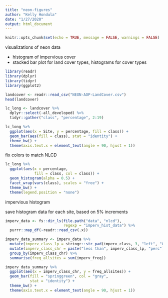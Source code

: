 ```yaml
---
title: "neon-figures"
author: "Kelly Hondula"
date: "1/27/2020"
output: html_document
---
```


```r
knitr::opts_chunk$set(echo = TRUE, message = FALSE, warnings = FALSE)
```

visualizations of neon data

* histogram of impervious cover
* stacked bar plot for land cover types, histograms for cover types

```r
library(readr)
library(dplyr)
library(tidyr)
library(ggplot2)

landcover <- readr::read_csv("NEON-AOP-LandCover.csv")
head(landcover)

lc_long <- landcover %>%
  dplyr::select(-all_developed) %>%
  tidyr::gather("class", "percentage", 2:19)

lc_long %>%
  ggplot(aes(x = Site, y = percentage, fill = class)) +
  geom_bar(aes(fill = class), stat = "identity") +
  theme_bw() +
  theme(axis.text.x = element_text(angle = 90, hjust = 1)) 
```

fix colors to match NLCD 

```r
lc_long %>%
  ggplot(aes(x = percentage, 
             fill = class, col = class)) +
  geom_histogram(alpha = 0.5) +
  facet_wrap(vars(class), scales = "free") +
  theme_bw() +
  theme(legend.position = "none")
```

impervious histogram

save histogram data for each site, based on 5% increments

```r
imperv_data <- fs::dir_ls(file.path("data", "nlcd"), 
                          regexp = "imperv_hist_data") %>%
  purrr::map_df(~readr::read_csv(.x))

imperv_data_summary <- imperv_data %>% 
  mutate(imperv_class_lp = stringr::str_pad(imperv_class, 3, "left", "0")) %>%
  mutate(imperv_class_chr = paste("less than", imperv_class_lp, "perc")) %>%
  group_by(imperv_class_chr) %>%
  summarise(freq_allsites = sum(imperv_freq))

imperv_data_summary %>%
  ggplot(aes(x = imperv_class_chr, y = freq_allsites)) +
  geom_bar(fill = "springgreen", col = "gray",
           stat = "identity") +
  theme_bw() +
  theme(axis.text.x = element_text(angle = 90, hjust = 1)) 
```


